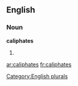 
==English==

===Noun===
'''caliphates'''

# {{plural of|[[caliphate]]}}

{{anagrams:en/aacehilpst}}
[[Category:English plurals]]

[[ar:caliphates]]
[[fr:caliphates]]